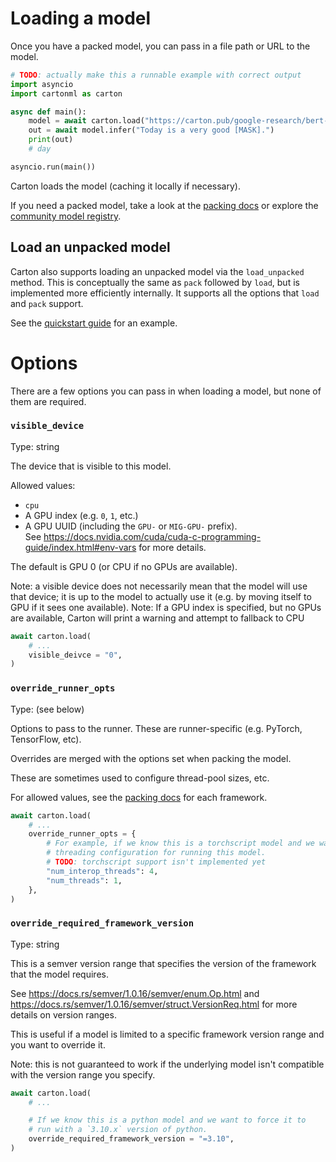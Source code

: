 # Loading a model

Once you have a packed model, you can pass in a file path or URL to the model.

```python
# TODO: actually make this a runnable example with correct output
import asyncio
import cartonml as carton

async def main():
    model = await carton.load("https://carton.pub/google-research/bert-base-uncased")
    out = await model.infer("Today is a very good [MASK].")
    print(out)
    # day

asyncio.run(main())
```

Carton loads the model (caching it locally if necessary).

If you need a packed model, take a look at the [packing docs](/docs/packing) or explore the [community model registry](https://carton.pub).

## Load an unpacked model

Carton also supports loading an unpacked model via the `load_unpacked` method. This is conceptually the same as `pack` followed by `load`, but is implemented more efficiently internally. It supports all the options that `load` and `pack` support.

See the [quickstart guide](/quickstart) for an example.

# Options

There are a few options you can pass in when loading a model, but none of them are required.

### `visible_device`
<div className='text-slate-500'>Type: string</div>

The device that is visible to this model.

Allowed values:
 - `cpu`
 - A GPU index (e.g. `0`, `1`, etc.)
 - A GPU UUID (including the `GPU-` or `MIG-GPU-` prefix).<br/>See https://docs.nvidia.com/cuda/cuda-c-programming-guide/index.html#env-vars for more details.

The default is GPU 0 (or CPU if no GPUs are available).

Note: a visible device does not necessarily mean that the model will use that device; it is up to the model to actually use it (e.g. by moving itself to GPU if it sees one available).
Note: If a GPU index is specified, but no GPUs are available, Carton will print a warning and attempt to fallback to CPU

```python
await carton.load(
    # ...
    visible_deivce = "0",
)
```

### `override_runner_opts`
<div className='text-slate-500'>Type: (see below)</div>

Options to pass to the runner. These are runner-specific (e.g. PyTorch, TensorFlow, etc).

Overrides are merged with the options set when packing the model.

These are sometimes used to configure thread-pool sizes, etc.

For allowed values, see the [packing docs](/docs/packing) for each framework.

```python
await carton.load(
    # ...
    override_runner_opts = {
        # For example, if we know this is a torchscript model and we want to set
        # threading configuration for running this model.
        # TODO: torchscript support isn't implemented yet
        "num_interop_threads": 4,
        "num_threads": 1,
    },
)
```

### `override_required_framework_version`
<div className='text-slate-500'>Type: string</div>

This is a semver version range that specifies the version of the framework that the model requires.

See https://docs.rs/semver/1.0.16/semver/enum.Op.html and https://docs.rs/semver/1.0.16/semver/struct.VersionReq.html for more details on version ranges.

This is useful if a model is limited to a specific framework version range and you want to override it.

Note: this is not guaranteed to work if the underlying model isn't compatible with the version range you specify.

```python
await carton.load(
    # ...

    # If we know this is a python model and we want to force it to
    # run with a `3.10.x` version of python.
    override_required_framework_version = "=3.10",
)
```


